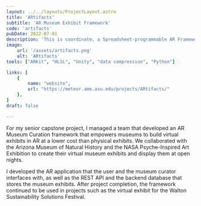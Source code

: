 ```yaml
---
layout: ../../layouts/ProjectLayout.astro
title: 'ARtifacts'
subtitle: 'AR Museum Exhibit Framework'
code: 'artifacts'
pubDate: 2022-07-01
description: 'This is coordinate, a Spreadsheet-programmable AR Framework for Immersive Map-based Visualizations'
image:
    url: '/assets/artifacts.png' 
    alt: 'ARtifacts'
tools: ["ARKit", "HLSL", "Unity", "data compression", "Python"]

links: [
    {
        name: "website",
        url: "https://meteor.ame.asu.edu/projects/ARtifacts/"
    },
]
draft: false

---
```



For my senior capstone project, I managed a team that developed an AR Museum Curation framework that empowers museums to build virtual exhibits in AR at a lower cost than physical exhibits. We collaborated with the Arizona Museum of Natural History and the NASA Psyche-Inspired Art Exhibition to create their virtual museum exhibits and display them at open nights.

I developed the AR application that the user and the museum curator interfaces with, as well as the REST API and the backend database that stores the museum exhibits. After project completion, the framework continued to be used in projects such as the virtual exhibit for the Walton Sustainability Solutions Festival.